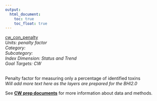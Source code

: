 ```yaml
---
output:
  html_document:
    toc: true
    toc_float: true
---
```


[cw_con_penalty](https://github.com/OHI-Science/bhi/blob/master/baltic/layers/cw_con_penalty_bhi2015.csv)\
*Units: penalty factor*\
*Category:*\
*Subcategory:*\
*Index Dimension: Status and Trend*\
*Goal Targets: CW*\
<br>

Penalty factor for measuring only a percentage of identified toxins\
*Will add more text here as the layers are prepared for the BHI2.0*

See [**CW prep documents**](https://github.com/OHI-Science/bhi-1.0-archive/blob/draft/baltic2015/prep/CW/cw_prep.md) for more information about data and methods.

<br>

